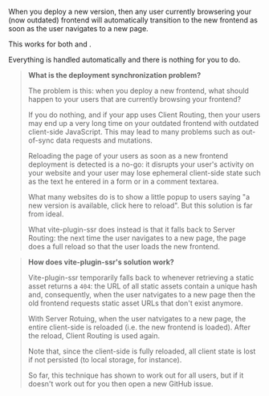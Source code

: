 
When you deploy a new version, then any user currently browsering your (now outdated) frontend will automatically transition to the new frontend as soon as the user navigates to a new page.

This works for both <Link text="Server Routing" href="/server-routing" /> and <Link text="Client Routing" href="/client-routing" />.

Everything is handled automatically and there is nothing for you to do.

> **What is the deployment synchronization problem?**
>
> The problem is this: when you deploy a new frontend, what should happen to your users that are currently browsing your frontend?
>
> If you do nothing, and if your app uses Client Routing, then your users may end up a very long time on your outdated frontend with outdated client-side JavaScript. This may lead to many problems such as out-of-sync data requests and mutations.
>
> Reloading the page of your users as soon as a new frontend deployment is detected is a no-go: it disrupts your user's activity on your website and your user may lose ephemeral client-side state such as the text he entered in a form or in a comment textarea.
>
> What many websites do is to show a little popup to users saying "a new version is available, click here to reload". But this solution is far from ideal.
>
> What vite-plugin-ssr does instead is that it falls back to Server Routing: the next time the user navigates to a new page, the page does a full reload so that the user loads the new frontend.

> **How does vite-plugin-ssr's solution work?**
>
> Vite-plugin-ssr temporarily falls back to <Link text="Server Routing" href="/server-routing" /> whenever retrieving a static asset returns a `404`: the URL of all static assets contain a unique hash and, consequently, when the user natvigates to a new page then the old frontend requests static asset URLs that don't exist anymore.
>
> With Server Rotuing, when the user natvigates to a new page, the entire client-side is reloaded (i.e. the new frontend is loaded). After the reload, Client Routing is used again.
>
> Note that, since the client-side is fully reloaded, all client state is lost if not persisted (to local storage, for instance).
>
> So far, this technique has shown to work out for all users, but if it doesn't work out for you then open a new GitHub issue.
